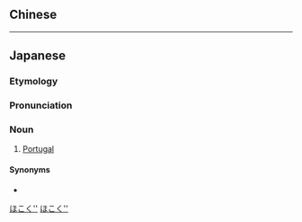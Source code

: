 ==Chinese==
{{zh-see|葡國}}

----

==Japanese==
{{wikipedia|lang=ja}}
{{ja-kanjitab|ほ|k1=ぽ|こく|yomi=o}}

===Etymology===
{{suffix|葡|tr1=po|t1=Portugal|国|tr2=koku|t2=country|lang=ja|sort=ほこく''}}

===Pronunciation===
{{ja-pron|yomi=o|ぽこく}}

===Noun===
{{ja-noun|ぽこく}}

# [[Portugal]]

====Synonyms====
* {{ja-r|ポルトガル|^ポルトガル}}

[[Category:ja:Portugal|ほこく'']]
[[Category:ja:Countries of Europe|ほこく'']]
